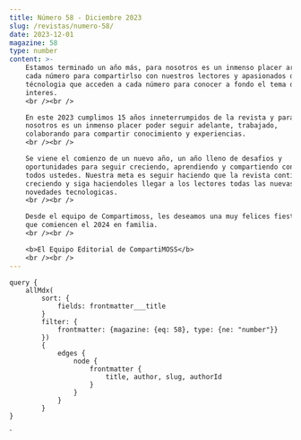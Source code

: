 ```yaml
---
title: Número 58 - Diciembre 2023
slug: /revistas/numero-58/
date: 2023-12-01
magazine: 58
type: number
content: >-
    Estamos terminado un año más, para nosotros es un inmenso placer armar
    cada número para compartirlso con nuestros lectores y apasionados de la
    técnologia que acceden a cada número para conocer a fondo el tema de
    interes.
    <br /><br />

    En este 2023 cumplimos 15 años inneterrumpidos de la revista y para
    nosotros es un inmenso placer poder seguir adelante, trabajado,
    colaborando para compartir conocimiento y experiencias.
    <br /><br />

    Se viene el comienzo de un nuevo año, un año lleno de desafios y
    oportunidades para seguir creciendo, aprendiendo y compartiendo con
    todos ustedes. Nuestra meta es seguir haciendo que la revista continues
    creciendo y siga haciendoles llegar a los lectores todas las nuevas
    novedades tecnologicas.
    <br /><br />

    Desde el equipo de Compartimoss, les deseamos una muy felices fiestas y
    que comiencen el 2024 en familia.
    <br /><br />

    <b>El Equipo Editorial de CompartiMOSS</b>    
    <br /><br />
---
```




<NumberHeader frontmatter={props.pageContext.frontmatter} />

<ViewArticles articles={props.data.allMdx} title="Índice" />

<ViewPartners />

    query {
        allMdx(    
            sort: {
                fields: frontmatter___title
            }
            filter: {
                frontmatter: {magazine: {eq: 58}, type: {ne: "number"}}
            }) 
            {
                edges {
                    node {
                        frontmatter {
                            title, author, slug, authorId
                        }      
                    }
                }
            }
    }
`

